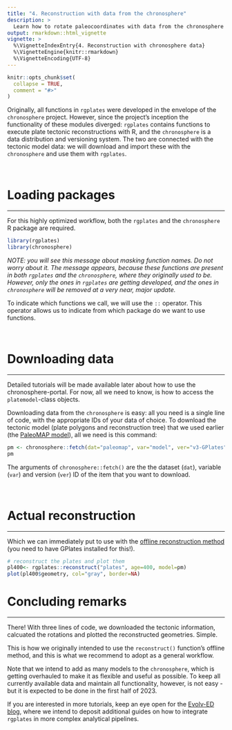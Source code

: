 ```yaml
---
title: "4. Reconstruction with data from the chronosphere"
description: >
  Learn how to rotate paleocoordinates with data from the chronosphere
output: rmarkdown::html_vignette
vignette: >
  %\VignetteIndexEntry{4. Reconstruction with chronosphere data}
  %\VignetteEngine{knitr::rmarkdown}
  %\VignetteEncoding{UTF-8}
---
```


```r
knitr::opts_chunk$set(
  collapse = TRUE,
  comment = "#>"
)
```



Originally, all functions in `rgplates` were developed in the envelope of the `chronosphere` project. However, since the project's inception the functionality of these modules diverged: `rgplates` contains functions to execute plate tectonic reconstructions with R, and the `chronosphere` is a data distribution and versioning system. The two are connected with the tectonic model data: we will download and import these with the `chronosphere` and use them with `rgplates`.

<br>

# Loading packages

* * *

For this highly optimized workflow, both the `rgplates` and the `chronosphere` R package are required.

```r
library(rgplates)
library(chronosphere)
```

*NOTE: you will see this message about masking function names. Do not worry about it. The message appears, because these functions are present in both `rgplates` and the `chronosphere`, where they originally used to be. However, only the ones in `rgplates` are getting developed, and the ones in `chronosphere` will be removed at a very near, major update.*

To indicate which functions we call, we will use the `::` operator. This operator allows us to indicate from which package do we want to use functions. 

<br>

# Downloading data 

* * * 

Detailed tutorials will be made available later about how to use the chronosphere-portal. For now, all we need to know, is how to access the `platemodel`-class objects.

Downloading data from the `chronosphere` is easy: all you need is a single line of code, with the appropriate IDs of your data of choice. To download the tectonic model (plate polygons and reconstruction tree) that we used earlier (the [PaleoMAP model]()), all we need is this command:

```r
pm <- chronosphere::fetch(dat="paleomap", var="model", ver="v3-GPlates")
pm
```

The arguments of `chronosphere::fetch()` are the the dataset (`dat`), variable (`var`) and version (`ver`) ID of the item that you want to download.

<br>

# Actual reconstruction

* * *

Which we can immediately put to use with the [offline reconstruction method](articles/3_offline_reconstruction.html) (you need to have GPlates installed for this!). 


```r
# reconstruct the plates and plot them
pl400<- rgplates::reconstruct("plates", age=400, model=pm)
plot(pl400$geometry, col="gray", border=NA)
```


# Concluding remarks

* * *

There! With three lines of code, we downloaded the tectonic information, calcuated the rotations and plotted the reconstructed geometries. Simple.

This is how we originally intended to use the `reconstruct()` function's offline method, and this is what we recommend to adopt as a general workflow. 

Note that we intend to add as many models to the `chronosphere`, which is getting overhauled to make it as flexible and useful as possible. To keep all currently available data and maintain all functionality, however, is not easy - but it is expected to be done in the first half of 2023.  


<div class="alert alert-primary" role="info">
If you are interested in more tutorials, keep an eye open for the [Evolv-ED blog](https://www.evolv-ed.net/), where we intend to deposit additional guides on how to integrate `rgplates` in more complex analytical pipelines.
</div>




